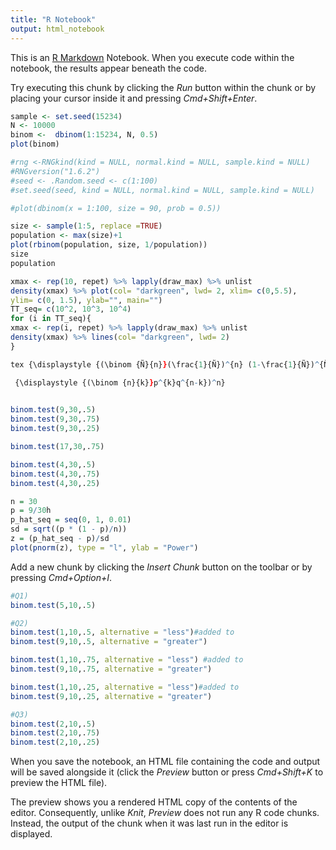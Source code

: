 ```yaml
---
title: "R Notebook"
output: html_notebook
---
```


This is an [R Markdown](http://rmarkdown.rstudio.com) Notebook. When you execute code within the notebook, the results appear beneath the code. 

Try executing this chunk by clicking the *Run* button within the chunk or by placing your cursor inside it and pressing *Cmd+Shift+Enter*. 

```r
sample <- set.seed(15234)
N <- 10000
binom <-  dbinom(1:15234, N, 0.5)
plot(binom)

#rng <-RNGkind(kind = NULL, normal.kind = NULL, sample.kind = NULL)
#RNGversion("1.6.2")
#seed <- .Random.seed <- c(1:100)
#set.seed(seed, kind = NULL, normal.kind = NULL, sample.kind = NULL)

#plot(dbinom(x = 1:100, size = 90, prob = 0.5))

```

```r
size <- sample(1:5, replace =TRUE)
population <- max(size)+1
plot(rbinom(population, size, 1/population)) 
size 
population
```

```r
xmax <- rep(10, repet) %>% lapply(draw_max) %>% unlist 
density(xmax) %>% plot(col= "darkgreen", lwd= 2, xlim= c(0,5.5), 
ylim= c(0, 1.5), ylab="", main="")
TT_seq= c(10^2, 10^3, 10^4)
for (i in TT_seq){
xmax <- rep(i, repet) %>% lapply(draw_max) %>% unlist 
density(xmax) %>% lines(col= "darkgreen", lwd= 2)
}

tex {\displaystyle {(\binom {Ñ}{n}}(\frac{1}{Ñ})^{n} (1-\frac{1}{Ñ})^{Ñ-n})^n}

 {\displaystyle {(\binom {n}{k}}p^{k}q^{n-k})^n}
 
```
```r

binom.test(9,30,.5)
binom.test(9,30,.75)
binom.test(9,30,.25)

binom.test(17,30,.75)

binom.test(4,30,.5)
binom.test(4,30,.75)
binom.test(4,30,.25)

```
```r
n = 30
p = 9/30h
p_hat_seq = seq(0, 1, 0.01)
sd = sqrt((p * (1 - p)/n))
z = (p_hat_seq - p)/sd
plot(pnorm(z), type = "l", ylab = "Power")
```

Add a new chunk by clicking the *Insert Chunk* button on the toolbar or by pressing *Cmd+Option+I*.
```r
#Q1)
binom.test(5,10,.5)

#Q2)
binom.test(1,10,.5, alternative = "less")#added to
binom.test(9,10,.5, alternative = "greater")

binom.test(1,10,.75, alternative = "less") #added to
binom.test(9,10,.75, alternative = "greater")

binom.test(1,10,.25, alternative = "less")#added to
binom.test(9,10,.25, alternative = "greater")

#Q3)
binom.test(2,10,.5)
binom.test(2,10,.75)
binom.test(2,10,.25)

```

When you save the notebook, an HTML file containing the code and output will be saved alongside it (click the *Preview* button or press *Cmd+Shift+K* to preview the HTML file). 

The preview shows you a rendered HTML copy of the contents of the editor. Consequently, unlike *Knit*, *Preview* does not run any R code chunks. Instead, the output of the chunk when it was last run in the editor is displayed.


